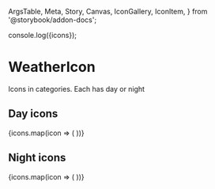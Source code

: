   ArgsTable,
  Meta,
  Story,
  Canvas,
  IconGallery,
  IconItem,
} from '@storybook/addon-docs';

console.log({icons});

<Meta title="Components/WeatherIcon" component={WeatherIcon} />


# WeatherIcon

Icons in categories. Each has day or night

## Day icons

<IconGallery>
  {icons.map(icon => (
    <IconItem name={`${icon.name} - day`}>
      <WeatherIcon icon={`${icon.icon}d`} description={icon.description} />
    </IconItem>
  ))}
</IconGallery>

## Night icons

<IconGallery>
  {icons.map(icon => (
    <IconItem name={`${icon.name} - night`}>
      <WeatherIcon icon={`${icon.icon}n`} description={icon.description} />
    </IconItem>
  ))}
</IconGallery>
<ArgsTable of={WeatherIcon} />
